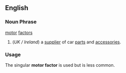 ==English==
===Noun Phrase===
[[motor]] [[factors]]
# (''UK / Ireland'') a [[supplier]] of car [[part]]s and [[accessories]].
===Usage===
The singular '''motor factor''' is used but is less common.